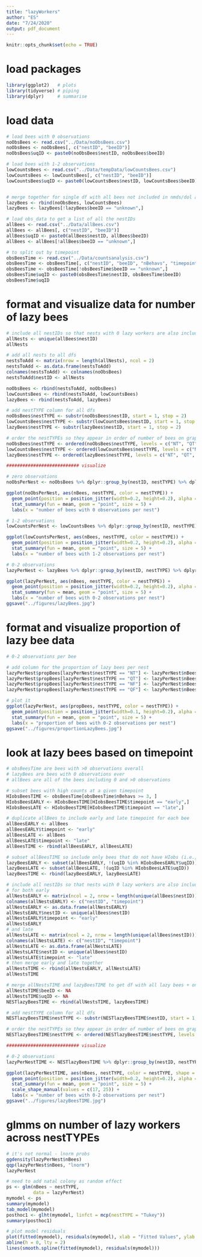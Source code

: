 ```yaml
---
title: "lazyWorkers"
author: "ES"
date: "7/24/2020"
output: pdf_document
---
```


```r
knitr::opts_chunk$set(echo = TRUE)
```

# load packages
```r
library(ggplot2)   # plots
library(tidyverse) # piping
library(dplyr)     # summarise
```

# load data
```r
# load bees with 0 observations
noObsBees <- read.csv("../Data/noObsBees.csv")
noObsBees <- noObsBees[, c("nestID", "beeID")]
noObsBees$uqID <- paste0(noObsBees$nestID, noObsBees$beeID)

# load bees with 1-2 observations
lowCountsBees <- read.csv("../Data/tempData/lowCountsBees.csv")
lowCountsBees <- lowCountsBees[, c("nestID", "beeID")]
lowCountsBees$uqID <- paste0(lowCountsBees$nestID, lowCountsBees$beeID)


# merge together for single df with all bees not included in nmds/dol analyses
lazyBees <- rbind(noObsBees, lowCountsBees)
lazyBees <- lazyBees[!lazyBees$beeID == "unknown",]

# load obs_data to get a list of all the nestIDs
allBees <- read.csv("../Data/allBees.csv")
allBees <- allBees[, c("nestID", "beeID")]
allBees$uqID <- paste0(allBees$nestID, allBees$beeID)
allBees <- allBees[!allBees$beeID == "unknown",]

# to split out by timepoint
obsBeesTime <- read.csv("../Data/countsanalysis.csv")
obsBeesTime <- obsBeesTime[, c("nestID", "beeID", "nBehavs", "timepoint")]
obsBeesTime <- obsBeesTime[!obsBeesTime$beeID == "unknown",]
obsBeesTime$uqID <- paste0(obsBeesTime$nestID, obsBeesTime$beeID)
obsBeesTime$uqID
```

# format and visualize data for number of lazy bees
```r
# include all nestIDs so that nests with 0 lazy workers are also included
allNests <- unique(allBees$nestID)
allNests

# add all nests to all dfs
nestsToAdd <- matrix(nrow = length(allNests), ncol = 2)
nestsToAdd <- as.data.frame(nestsToAdd)
colnames(nestsToAdd) <- colnames(noObsBees)
nestsToAdd$nestID <- allNests

noObsBees <- rbind(nestsToAdd, noObsBees)
lowCountsBees <- rbind(nestsToAdd, lowCountsBees)
lazyBees <- rbind(nestsToAdd, lazyBees)

# add nestTYPE column for all dfs
noObsBees$nestTYPE <- substr(noObsBees$nestID, start = 1, stop = 2)
lowCountsBees$nestTYPE <- substr(lowCountsBees$nestID, start = 1, stop = 2)
lazyBees$nestTYPE <- substr(lazyBees$nestID, start = 1, stop = 2)

# order the nestTYPEs so they appear in order of number of bees on graph
noObsBees$nestTYPE <- ordered(noObsBees$nestTYPE, levels = c("NT", "QT", "NF", "QF"))
lowCountsBees$nestTYPE <- ordered(lowCountsBees$nestTYPE, levels = c("NT", "QT", "NF", "QF"))
lazyBees$nestTYPE <- ordered(lazyBees$nestTYPE, levels = c("NT", "QT", "NF", "QF"))

########################### visualize

# zero observations
noObsPerNest <- noObsBees %>% dplyr::group_by(nestID, nestTYPE) %>% dplyr::summarise(nBees = dplyr::n() - 1) # subtract 1 b/c all nests have been added with 0 value

ggplot(noObsPerNest, aes(nBees, nestTYPE, color = nestTYPE)) +
  geom_point(position = position_jitter(width=0.2, height=0.2), alpha = 0.4) +
  stat_summary(fun = mean, geom = "point", size = 5) +
  labs(x = "number of bees with 0 observations per nest")

# 1-2 observations
lowCountsPerNest <- lowCountsBees %>% dplyr::group_by(nestID, nestTYPE) %>% dplyr::summarise(nBees = dplyr::n() - 1) # subtract 1 b/c all nests have been added with 0 value

ggplot(lowCountsPerNest, aes(nBees, nestTYPE, color = nestTYPE)) +
  geom_point(position = position_jitter(width=0.2, height=0.2), alpha = 0.4) +
  stat_summary(fun = mean, geom = "point", size = 5) +
  labs(x = "number of bees with 1-2 observations per nest")

# 0-2 observations
lazyPerNest <- lazyBees %>% dplyr::group_by(nestID, nestTYPE) %>% dplyr::summarise(nBees = dplyr::n() - 1) # subtract 1 b/c all nests have been added with 0 value

ggplot(lazyPerNest, aes(nBees, nestTYPE, color = nestTYPE)) +
  geom_point(position = position_jitter(width=0.2, height=0.2), alpha = 0.4) +
  stat_summary(fun = mean, geom = "point", size = 5) +
  labs(x = "number of bees with 0-2 observations per nest")
ggsave("../figures/lazyBees.jpg")
```

# format and visualize proportion of lazy bee data
```r
# 0-2 observations per bee

# add column for the proportion of lazy bees per nest
lazyPerNest$propBees[lazyPerNest$nestTYPE == "NT"] <- lazyPerNest$nBees[lazyPerNest$nestTYPE == "NT"] / 3
lazyPerNest$propBees[lazyPerNest$nestTYPE == "QT"] <- lazyPerNest$nBees[lazyPerNest$nestTYPE == "QT"] / 4
lazyPerNest$propBees[lazyPerNest$nestTYPE == "NF"] <- lazyPerNest$nBees[lazyPerNest$nestTYPE == "NF"] / 5
lazyPerNest$propBees[lazyPerNest$nestTYPE == "QF"] <- lazyPerNest$nBees[lazyPerNest$nestTYPE == "QF"] / 6

# plot it
ggplot(lazyPerNest, aes(propBees, nestTYPE, color = nestTYPE)) +
  geom_point(position = position_jitter(width=0.1, height=0.2), alpha = 0.4) +
  stat_summary(fun = mean, geom = "point", size = 5) +
  labs(x = "proportion of bees with 0-2 observations per nest")
ggsave("../figures/proportionLazyBees.jpg")
```

# look at lazy bees based on timepoint
```r
# obsBeesTime are bees with >0 observations overall
# lazyBees are bees with 0 observations ever
# allBees are all of the bees including 0 and >0 observations

# subset bees with high counts at a given timepoint
HIobsBeesTIME <- obsBeesTime[obsBeesTime$nBehavs >= 3, ]
HIobsBeesEARLY <- HIobsBeesTIME[HIobsBeesTIME$timepoint == "early",]
HIobsBeesLATE <- HIobsBeesTIME[HIobsBeesTIME$timepoint == "late",]

# duplicate allBees to include early and late timepoint for each bee
allBeesEARLY <- allBees
allBeesEARLY$timepoint <- "early"
allBeesLATE <- allBees
allBeesLATE$timepoint <- "late"
allBeesTIME <- rbind(allBeesEARLY, allBeesLATE)

# subset allBeesTIME so include only bees that do not have HIobs (i.e., lazy bees with <3 obs at a given timepoint)
lazyBeesEARLY <- subset(allBeesEARLY, !(uqID %in% HIobsBeesEARLY$uqID))
lazyBeesLATE <- subset(allBeesLATE, !(uqID %in% HIobsBeesLATE$uqID))
lazyBeesTIME <- rbind(lazyBeesEARLY, lazyBeesLATE)

# include all nestIDs so that nests with 0 lazy workers are also included
# for both early
allNestsEARLY <- matrix(ncol = 2, nrow = length(unique(allBees$nestID)))
colnames(allNestsEARLY) <- c("nestID", "timepoint")
allNestsEARLY <- as.data.frame(allNestsEARLY)
allNestsEARLY$nestID <- unique(allBees$nestID)
allNestsEARLY$timepoint <- "early"
allNestsEARLY
# and late
allNestsLATE <- matrix(ncol = 2, nrow = length(unique(allBees$nestID)))
colnames(allNestsLATE) <- c("nestID", "timepoint")
allNestsLATE <- as.data.frame(allNestsLATE)
allNestsLATE$nestID <- unique(allBees$nestID)
allNestsLATE$timepoint <- "late"
# then merge early and late together
allNestsTIME <- rbind(allNestsEARLY, allNestsLATE)
allNestsTIME

# merge allNestsTIME and lazyBeesTIME to get df with all lazy bees + one row per nest per timepoint to make sure all nest-timepoints are included 
allNestsTIME$beeID <- NA
allNestsTIME$uqID <- NA
NESTlazyBeesTIME <- rbind(allNestsTIME, lazyBeesTIME)

# add nestTYPE column for all dfs
NESTlazyBeesTIME$nestTYPE <- substr(NESTlazyBeesTIME$nestID, start = 1, stop = 2)

# order the nestTYPEs so they appear in order of number of bees on graph
NESTlazyBeesTIME$nestTYPE <- ordered(NESTlazyBeesTIME$nestTYPE, levels = c("NT", "QT", "NF", "QF"))

########################### visualize

# 0-2 observations
lazyPerNestTIME <- NESTlazyBeesTIME %>% dplyr::group_by(nestID, nestTYPE, timepoint) %>% dplyr::summarise(nBees = dplyr::n() - 1) # subtract 1 b/c all nests have been added with 0 value

ggplot(lazyPerNestTIME, aes(nBees, nestTYPE, color = nestTYPE, shape = timepoint)) +
  geom_point(position = position_jitter(width=0.2, height=0.2), alpha = 0.6) +
  stat_summary(fun = mean, geom = "point", size = 5) +
  scale_shape_manual(values = c(17, 25)) +
  labs(x = "number of bees with 0-2 observations per nest")
ggsave("../figures/lazyBeesTIME.jpg")
```

# glmms on number of lazy workers across nestTYPEs
```r
# it's not normal - lnorm probs
ggdensity(lazyPerNest$nBees)
qqp(lazyPerNest$nBees, "lnorm")
lazyPerNest

# need to add natal colony as random effect
ps <- glm(nBees ~ nestTYPE,
          data = lazyPerNest)
mymodel <- ps
summary(mymodel)
tab_model(mymodel)
posthoc1 <- glht(mymodel, linfct = mcp(nestTYPE = "Tukey"))
summary(posthoc1)

# plot model residuals
plot(fitted(mymodel), residuals(mymodel), xlab = "Fitted Values", ylab = "Residuals")
abline(h = 0, lty = 2)
lines(smooth.spline(fitted(mymodel), residuals(mymodel)))
```